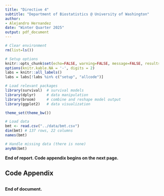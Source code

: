 ```yaml
---
title: "Directive 4"
subtitle: "Department of Biostatistics @ University of Washington"
author:
- Alejandro Hernandez
date: "Winter Quarter 2025"
output: pdf_document
---
```


```r
# Clear environment
rm(list=ls())

# Setup options
knitr::opts_chunk$set(echo=FALSE, warning=FALSE, message=FALSE, results='hide')
options(knitr.kable.NA = '-', digits = 2)
labs = knitr::all_labels()
labs = labs[!labs %in% c("setup", "allcode")]
```

```r
# Load relevant packages
library(survival)  # survival models
library(dplyr)     # data manipulation
library(broom)     # combine and reshape model output
library(ggplot2)   # data visualization

theme_set(theme_bw())

# Load data
bmt <- read.csv("../data/bmt.csv")
dim(bmt) # 137 rows, 22 columns
names(bmt)

# Handle missing data (there is none)
anyNA(bmt)

```

**End of report. Code appendix begins on the next page.**

\pagebreak

## Code Appendix

```r
```

**End of document.**